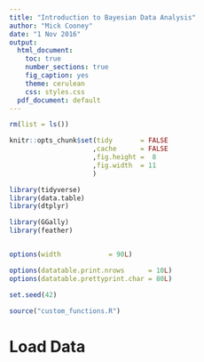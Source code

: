 ```yaml
---
title: "Introduction to Bayesian Data Analysis"
author: "Mick Cooney"
date: "1 Nov 2016"
output:
  html_document:
    toc: true
    number_sections: true
    fig_caption: yes
    theme: cerulean
    css: styles.css
  pdf_document: default
---
```


<!--
(Title:) Introduction to Bayesian Data Analysis

Author: Mick Cooney

Date: 2016

Abstract: This is a simple intro workbook to help me introduce the
basic concepts of Bayesian Data Analysis to people.

Keywords: bayesian-data-analysis

-->

```r
rm(list = ls())

knitr::opts_chunk$set(tidy       = FALSE
                     ,cache      = FALSE
                     ,fig.height =  8
                     ,fig.width  = 11
                     )

library(tidyverse)
library(data.table)
library(dtplyr)

library(GGally)
library(feather)


options(width            = 90L)

options(datatable.print.nrows      = 10L)
options(datatable.prettyprint.char = 80L)

set.seed(42)

source("custom_functions.R")
```

# Load Data


```r
```


#


##
